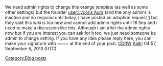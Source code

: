 We need admin rights to change this orange template (as well as some other settings) but the founder [[user:Lycoris Aura]] (and the only admin) is inactive and no respond until today, i have posted an adoption request [http://community.wikia.com/wiki/Adoption:Kancolle_Wiki] but they said this wiki is too new and cannot add admin rights until 18 Sep and i need to make a discussion like this. Although i am after the admin rights now but if you are interest you can ask for it too, we just need someone be admin to change setting. If you have any idea please reply here, you can make your signature with <nowiki>~~~~</nowiki> at the end of your post. [[User:CDRW|CDRW]] ([[User talk:CDRW|talk]]) 04:57, September 6, 2013 (UTC)
[[Category:Blog posts]]